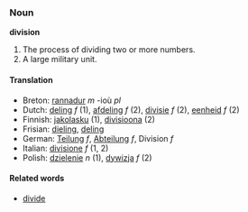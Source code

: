 ===Noun===
'''division'''

#The process of dividing two or more numbers.
#A large military unit.

====Translation====
*Breton: [[rannadur]] ''m'' -ioù ''pl''
*Dutch: [[deling]] ''f'' (1), [[afdeling]] ''f'' (2), [[divisie]] ''f''  (2), [[eenheid]] ''f'' (2)
*Finnish: [[jakolasku]] (1), [[divisioona]] (2)
*Frisian: [[dieling]], [[deling]]
*German: [[Teilung]] ''f'', [[Abteilung]] ''f'', Division ''f''
*Italian: [[divisione]] ''f'' (1, 2)
*Polish: [[dzielenie]] ''n'' (1), [[dywizja]] ''f'' (2)

====Related words====

*[[divide]]